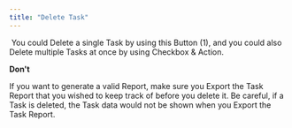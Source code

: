 ```yaml
---
title: "Delete Task"
---
```


<img src="https://t3837933.p.clickup-attachments.com/t3837933/f8e9092a-29c7-4c1c-90d6-a2834e2301a9/image.png" alt="" /> You could Delete a single Task by using this Button (1), and you could also Delete multiple Tasks at once by using Checkbox & Action.

**Don't**

If you want to generate a valid Report, make sure you Export the Task Report that you wished to keep track of before you delete it. Be careful, if a Task is deleted, the Task data would not be shown when you Export the Task Report.